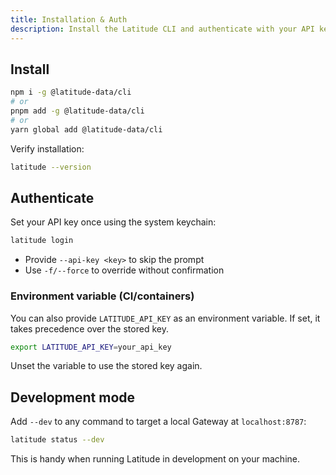 ```yaml
---
title: Installation & Auth
description: Install the Latitude CLI and authenticate with your API key.
---
```


## Install

```bash
npm i -g @latitude-data/cli
# or
pnpm add -g @latitude-data/cli
# or
yarn global add @latitude-data/cli
```

Verify installation:

```bash
latitude --version
```

## Authenticate

Set your API key once using the system keychain:

```bash
latitude login
```

- Provide `--api-key <key>` to skip the prompt
- Use `-f/--force` to override without confirmation

### Environment variable (CI/containers)

You can also provide `LATITUDE_API_KEY` as an environment variable. If set, it takes precedence over the stored key.

```bash
export LATITUDE_API_KEY=your_api_key
```

Unset the variable to use the stored key again.

## Development mode

Add `--dev` to any command to target a local Gateway at `localhost:8787`:

```bash
latitude status --dev
```

This is handy when running Latitude in development on your machine.
